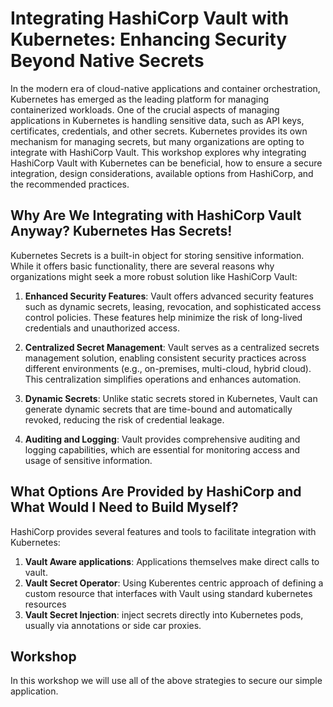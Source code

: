 # Integrating HashiCorp Vault with Kubernetes: Enhancing Security Beyond Native Secrets

In the modern era of cloud-native applications and container orchestration, Kubernetes has emerged as the leading platform for managing containerized workloads. One of the crucial aspects of managing applications in Kubernetes is handling sensitive data, such as API keys, certificates, credentials, and other secrets. Kubernetes provides its own mechanism for managing secrets, but many organizations are opting to integrate with HashiCorp Vault. This workshop explores why integrating HashiCorp Vault with Kubernetes can be beneficial, how to ensure a secure integration, design considerations, available options from HashiCorp, and the recommended practices.

## Why Are We Integrating with HashiCorp Vault Anyway? Kubernetes Has Secrets!

Kubernetes Secrets is a built-in object for storing sensitive information. While it offers basic functionality, there are several reasons why organizations might seek a more robust solution like HashiCorp Vault:

1. **Enhanced Security Features**: Vault offers advanced security features such as dynamic secrets, leasing, revocation, and sophisticated access control policies. These features help minimize the risk of long-lived credentials and unauthorized access.

2. **Centralized Secret Management**: Vault serves as a centralized secrets management solution, enabling consistent security practices across different environments (e.g., on-premises, multi-cloud, hybrid cloud). This centralization simplifies operations and enhances automation.

3. **Dynamic Secrets**: Unlike static secrets stored in Kubernetes, Vault can generate dynamic secrets that are time-bound and automatically revoked, reducing the risk of credential leakage.

4. **Auditing and Logging**: Vault provides comprehensive auditing and logging capabilities, which are essential for monitoring access and usage of sensitive information.

## What Options Are Provided by HashiCorp and What Would I Need to Build Myself?

HashiCorp provides several features and tools to facilitate integration with Kubernetes:

1. **Vault Aware applications**: Applications themselves make direct calls to vault. 
2. **Vault Secret Operator**: Using Kuberentes centric approach of defining a custom resource that interfaces with Vault using standard kubernetes resources
3. **Vault Secret Injection**: inject secrets directly into Kubernetes pods, usually via annotations or side car proxies.

## Workshop

In this workshop we will use all of the above strategies to secure our simple application. 